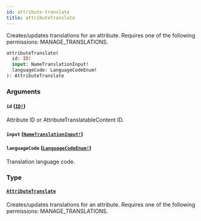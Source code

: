```yaml
---
id: attribute-translate
title: attributeTranslate
---
```


Creates/updates translations for an attribute. Requires one of the following permissions: MANAGE_TRANSLATIONS.

```graphql
attributeTranslate(
  id: ID!
  input: NameTranslationInput!
  languageCode: LanguageCodeEnum!
): AttributeTranslate

```

### Arguments

#### `id` ([`ID!`](../../../developer/api-reference/scalars/id))

Attribute ID or AttributeTranslatableContent ID.

#### `input` ([`NameTranslationInput!`](../../../developer/api-reference/inputs/name-translation-input))

#### `languageCode` ([`LanguageCodeEnum!`](../../../developer/api-reference/enums/language-code-enum))

Translation language code.

### Type

#### [`AttributeTranslate`](../../../developer/api-reference/objects/attribute-translate)

Creates/updates translations for an attribute. Requires one of the following permissions: MANAGE_TRANSLATIONS.
